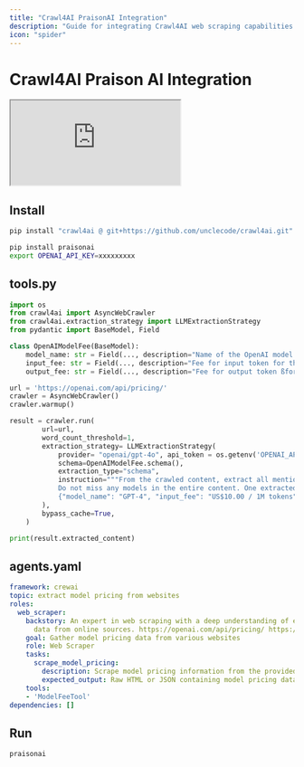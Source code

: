 ```yaml
---
title: "Crawl4AI PraisonAI Integration"
description: "Guide for integrating Crawl4AI web scraping capabilities with PraisonAI agents, enabling structured data extraction from websites"
icon: "spider"
---
```


# Crawl4AI Praison AI Integration

<div className="relative w-full aspect-video">
  <iframe
    className="absolute top-0 left-0 w-full h-full"
    src="https://www.youtube.com/embed/KAvuVUh0XU8"
    title="YouTube video player"
    allow="accelerometer; autoplay; clipboard-write; encrypted-media; gyroscope; picture-in-picture"
    allowFullScreen
  ></iframe>
</div>

## Install

```bash
pip install "crawl4ai @ git+https://github.com/unclecode/crawl4ai.git" transformers torch nltk
```

```bash
pip install praisonai
export OPENAI_API_KEY=xxxxxxxxx
```

## tools.py

```python
import os
from crawl4ai import AsyncWebCrawler
from crawl4ai.extraction_strategy import LLMExtractionStrategy
from pydantic import BaseModel, Field

class OpenAIModelFee(BaseModel):
    model_name: str = Field(..., description="Name of the OpenAI model.")
    input_fee: str = Field(..., description="Fee for input token for the OpenAI model.")
    output_fee: str = Field(..., description="Fee for output token ßfor the OpenAI model.")

url = 'https://openai.com/api/pricing/'
crawler = AsyncWebCrawler()
crawler.warmup()

result = crawler.run(
        url=url,
        word_count_threshold=1,
        extraction_strategy= LLMExtractionStrategy(
            provider= "openai/gpt-4o", api_token = os.getenv('OPENAI_API_KEY'), 
            schema=OpenAIModelFee.schema(),
            extraction_type="schema",
            instruction="""From the crawled content, extract all mentioned model names along with their fees for input and output tokens. 
            Do not miss any models in the entire content. One extracted model JSON format should look like this: 
            {"model_name": "GPT-4", "input_fee": "US$10.00 / 1M tokens", "output_fee": "US$30.00 / 1M tokens"}."""
        ),            
        bypass_cache=True,
    )

print(result.extracted_content)
```

## agents.yaml

```yaml
framework: crewai
topic: extract model pricing from websites
roles:
  web_scraper:
    backstory: An expert in web scraping with a deep understanding of extracting structured
      data from online sources. https://openai.com/api/pricing/ https://www.anthropic.com/pricing https://cohere.com/pricing
    goal: Gather model pricing data from various websites
    role: Web Scraper
    tasks:
      scrape_model_pricing:
        description: Scrape model pricing information from the provided list of websites.
        expected_output: Raw HTML or JSON containing model pricing data.
    tools:
    - 'ModelFeeTool'
dependencies: []
```

## Run

```bash
praisonai
```